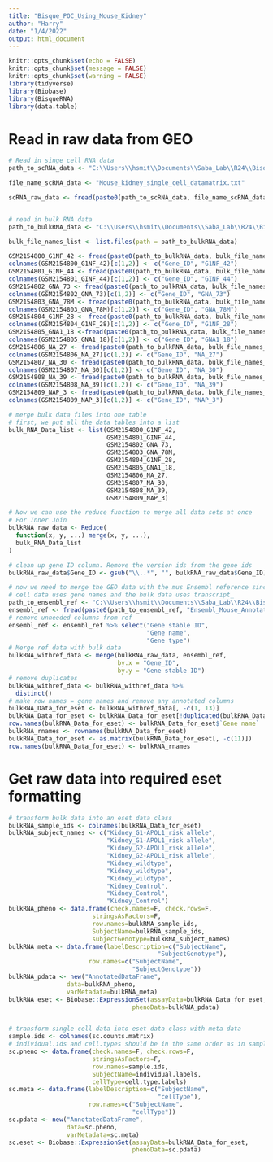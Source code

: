 ```yaml
---
title: "Bisque_POC_Using_Mouse_Kidney"
author: "Harry"
date: "1/4/2022"
output: html_document
---
```


```r
knitr::opts_chunk$set(echo = FALSE)
knitr::opts_chunk$set(message = FALSE)
knitr::opts_chunk$set(warning = FALSE)
library(tidyverse)
library(Biobase)
library(BisqueRNA)
library(data.table)
```

# Read in raw data from GEO

```r
# Read in singe cell RNA data
path_to_scRNA_data <- "C:\\Users\\hsmit\\Documents\\Saba_Lab\\R24\\Bisque_R24\\rawdata\\GSE107585_series_matrix\\"

file_name_scRNA_data <- "Mouse_kidney_single_cell_datamatrix.txt"

scRNA_raw_data <- fread(paste0(path_to_scRNA_data, file_name_scRNA_data))


# read in bulk RNA data
path_to_bulkRNA_data <- "C:\\Users\\hsmit\\Documents\\Saba_Lab\\R24\\Bisque_R24\\rawdata\\GSE81492_series_matrix\\"

bulk_file_names_list <- list.files(path = path_to_bulkRNA_data)

GSM2154800_G1NF_42 <- fread(paste0(path_to_bulkRNA_data, bulk_file_names_list[2]))
colnames(GSM2154800_G1NF_42)[c(1,2)] <- c("Gene_ID", "G1NF_42")
GSM2154801_GINF_44 <- fread(paste0(path_to_bulkRNA_data, bulk_file_names_list[3]))
colnames(GSM2154801_GINF_44)[c(1,2)] <- c("Gene_ID", "GINF_44")
GSM2154802_GNA_73 <- fread(paste0(path_to_bulkRNA_data, bulk_file_names_list[4]))
colnames(GSM2154802_GNA_73)[c(1,2)] <- c("Gene_ID", "GNA_73")
GSM2154803_GNA_78M <- fread(paste0(path_to_bulkRNA_data, bulk_file_names_list[5]))
colnames(GSM2154803_GNA_78M)[c(1,2)] <- c("Gene_ID", "GNA_78M")
GSM2154804_G1NF_28 <- fread(paste0(path_to_bulkRNA_data, bulk_file_names_list[6]))
colnames(GSM2154804_G1NF_28)[c(1,2)] <- c("Gene_ID", "G1NF_28")
GSM2154805_GNA1_18 <-fread(paste0(path_to_bulkRNA_data, bulk_file_names_list[7]))
colnames(GSM2154805_GNA1_18)[c(1,2)] <- c("Gene_ID", "GNA1_18")
GSM2154806_NA_27 <- fread(paste0(path_to_bulkRNA_data, bulk_file_names_list[8]))
colnames(GSM2154806_NA_27)[c(1,2)] <- c("Gene_ID", "NA_27")
GSM2154807_NA_30 <- fread(paste0(path_to_bulkRNA_data, bulk_file_names_list[9]))
colnames(GSM2154807_NA_30)[c(1,2)] <- c("Gene_ID", "NA_30")
GSM2154808_NA_39 <- fread(paste0(path_to_bulkRNA_data, bulk_file_names_list[10]))
colnames(GSM2154808_NA_39)[c(1,2)] <- c("Gene_ID", "NA_39")
GSM2154809_NAP_3 <- fread(paste0(path_to_bulkRNA_data, bulk_file_names_list[11]))
colnames(GSM2154809_NAP_3)[c(1,2)] <- c("Gene_ID", "NAP_3")

# merge bulk data files into one table
# first, we put all the data tables into a list
bulk_RNA_Data_list <- list(GSM2154800_G1NF_42,
                           GSM2154801_GINF_44,
                           GSM2154802_GNA_73,
                           GSM2154803_GNA_78M,
                           GSM2154804_G1NF_28,
                           GSM2154805_GNA1_18,
                           GSM2154806_NA_27,
                           GSM2154807_NA_30,
                           GSM2154808_NA_39,
                           GSM2154809_NAP_3)

# Now we can use the reduce function to merge all data sets at once
# For Inner Join
bulkRNA_raw_data <- Reduce(
  function(x, y, ...) merge(x, y, ...), 
  bulk_RNA_Data_list
)

# clean up gene ID column. Remove the version ids from the gene ids
bulkRNA_raw_data$Gene_ID <- gsub("\\..*", "", bulkRNA_raw_data$Gene_ID)

# now we need to merge the GEO data with the mus Ensembl reference since the single 
# cell data uses gene names and the bulk data uses transcript_
path_to_ensembl_ref <- "C:\\Users\\hsmit\\Documents\\Saba_Lab\\R24\\Bisque_R24\\rawdata\\"
ensembl_ref <- fread(paste0(path_to_ensembl_ref, "Ensembl_Mouse_Annotation_20220107.txt"))
# remove unneeded columns from ref
ensembl_ref <- ensembl_ref %>% select("Gene stable ID",
                                      "Gene name",
                                      "Gene type")
# Merge ref data with bulk data
bulkRNA_withref_data <- merge(bulkRNA_raw_data, ensembl_ref,
                              by.x = "Gene_ID", 
                              by.y = "Gene stable ID")
# remove duplicates
bulkRNA_withref_data <- bulkRNA_withref_data %>% 
  distinct()
# make row names = gene names and remove any annotated columns
bulkRNA_Data_for_eset <- bulkRNA_withref_data[, -c(1, 13)]
bulkRNA_Data_for_eset <- bulkRNA_Data_for_eset[!duplicated(bulkRNA_Data_for_eset$`Gene name`), ]
row.names(bulkRNA_Data_for_eset) <- bulkRNA_Data_for_eset$`Gene name`
bulkRNA_rnames <- rownames(bulkRNA_Data_for_eset)
bulkRNA_Data_for_eset <- as.matrix(bulkRNA_Data_for_eset[, -c(11)])
row.names(bulkRNA_Data_for_eset) <- bulkRNA_rnames
```

# Get raw data into required eset formatting

```r
# transform bulk data into an eset data class
bulkRNA_sample_ids <- colnames(bulkRNA_Data_for_eset)
bulkRNA_subject_names <- c("Kidney_G1-APOL1_risk allele",
                           "Kidney_G1-APOL1_risk allele",
                           "Kidney_G2-APOL1_risk allele",
                           "Kidney_G2-APOL1_risk allele",
                           "Kidney_wildtype",
                           "Kidney_wildtype",
                           "Kidney_wildtype",
                           "Kidney_Control",
                           "Kidney_Control",
                           "Kidney_Control")
bulkRNA_pheno <- data.frame(check.names=F, check.rows=F,
                       stringsAsFactors=F,
                       row.names=bulkRNA_sample_ids,
                       SubjectName=bulkRNA_sample_ids,
                       subjectGenotype=bulkRNA_subject_names)
bulkRNA_meta <- data.frame(labelDescription=c("SubjectName",
                                         "SubjectGenotype"),
                      row.names=c("SubjectName",
                                  "SubjectGenotype"))
bulkRNA_pdata <- new("AnnotatedDataFrame",
                data=bulkRNA_pheno,
                varMetadata=bulkRNA_meta)
bulkRNA_eset <- Biobase::ExpressionSet(assayData=bulkRNA_Data_for_eset,
                                  phenoData=bulkRNA_pdata)


# transform single cell data into eset data class with meta data
sample.ids <- colnames(sc.counts.matrix)
# individual.ids and cell.types should be in the same order as in sample.ids
sc.pheno <- data.frame(check.names=F, check.rows=F,
                       stringsAsFactors=F,
                       row.names=sample.ids,
                       SubjectName=individual.labels,
                       cellType=cell.type.labels)
sc.meta <- data.frame(labelDescription=c("SubjectName",
                                         "cellType"),
                      row.names=c("SubjectName",
                                  "cellType"))
sc.pdata <- new("AnnotatedDataFrame",
                data=sc.pheno,
                varMetadata=sc.meta)
sc.eset <- Biobase::ExpressionSet(assayData=bulkRNA_Data_for_eset,
                                  phenoData=sc.pdata)

```